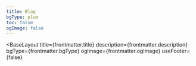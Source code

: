 ```yaml
---
title: Blog
bgType: plum
toc: false
ogImage: false
---
```



<BaseLayout
  title={frontmatter.title}
  description={frontmatter.description}
  bgType={frontmatter.bgType}
  ogImage={frontmatter.ogImage}
  useFooter={false}
>
  <StandardLayout title={frontmatter.title} subtitle={frontmatter.subtitle}>
    <ListView pageToc={frontmatter.toc} collectionType="my_blog" />
  </StandardLayout>
</BaseLayout>
